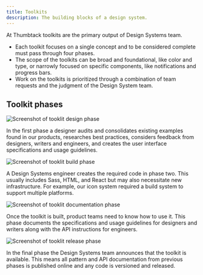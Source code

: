 ```yaml
---
title: Toolkits
description: The building blocks of a design system.
---
```



At Thumbtack toolkits are the primary output of Design Systems team.

-   Each toolkit focuses on a single concept and to be considered complete must pass through four phases.
-   The scope of the toolkits can be broad and foundational, like color and type, or narrowly focused on specific components, like notifications and progress bars.
-   Work on the toolkits is prioritized through a combination of team requests and the judgment of the Design System team.

## Toolkit phases

<Grid gutter="wide">
    <GridColumn aboveSmall={6}>
        <div className="mb3 ba bw-2 b-gray-300">
            <Img src="./toolkit-1.png" alt="Screenshot of tooklit design phase" />
        </div>
        <Title size={3} headingLevel={3} className="mb2">
            1. Design
        </Title>
        <P>
            In the first phase a designer audits and consolidates existing examples found in our
            products, researches best practices, considers feedback from designers, writers and
            engineers, and creates the user interface specifications and usage guidelines.
        </P>
    </GridColumn>
    <GridColumn aboveSmall={6}>
        <div className="mb3 ba bw-2 b-gray-300">
            <Img src="./toolkit-2.png" alt="Screenshot of tooklit build phase" />
        </div>
        <Title size={3} headingLevel={3} className="mb2">
            2. Build
        </Title>
        <P>
            A Design Systems engineer creates the required code in phase two. This usually includes
            Sass, HTML, and React but may also necessitate new infrastructure. For example, our icon
            system required a build system to support multiple platforms.
        </P>
    </GridColumn>
    <GridColumn aboveSmall={6}>
        <div className="mb3 ba bw-2 b-gray-300">
            <Img src="./toolkit-3.png" alt="Screenshot of tooklit documentation phase" />
        </div>
        <Title size={3} headingLevel={3} className="mb2">
            3. Documentation
        </Title>
        <P>
            Once the toolkit is built, product teams need to know how to use it. This phase
            documents the specifications and usage guidelines for designers and writers along with
            the API instructions for engineers.
        </P>
    </GridColumn>
    <GridColumn aboveSmall={6}>
        <div className="mb3 ba bw-2 b-gray-300">
            <Img src="./toolkit-4.png" alt="Screenshot of tooklit release phase" />
        </div>
        <Title size={3} headingLevel={3} className="mb2">
            4. Release
        </Title>
        <P>
            In the final phase the Design Systems team announces that the toolkit is available. This
            means all pattern and API documentation from previous phases is published online and any
            code is versioned and released.
        </P>
    </GridColumn>
</Grid>
